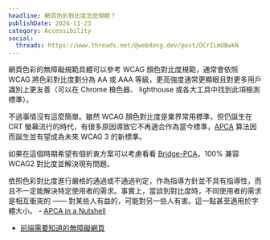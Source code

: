 ```yaml
---
headline: 網頁色彩對比度怎麼規範？
publishDate: 2024-11-23
category: Accessibility
social:
  threads: https://www.threads.net/@webdong.dev/post/DCrILmUBwkN
---
```


網頁色彩的無障礙規範具體可以參考 WCAG 顏色對比度規範，通常會依照 WCAG 將色彩對比度劃分為 AA 或 AAA 等級，更高強度通常更顯眼且對更多用戶識別上更友善（可以在 Chrome 檢色器、 lighthouse 或各大工具中找到此項檢測標準）。

不過事情沒有這麼簡單。雖然 WCAG 顏色對比度是業界常用標準，但仍誕生在 CRT 螢幕流行的時代，有很多原因導致它不再適合作為當今標準，[APCA](https://git.apcacontrast.com/documentation/APCAeasyIntro) 算法因而誕生並有望成為未來 WCAG 3 的新標準。

如果在這個時期希望有個折衷方案可以考慮看看 [Bridge-PCA](https://bridgepca.com/)，100% 兼容 WCAG2 對比度並解決現有問題。

依照色彩對比度進行嚴格的通過或不通過判定，作為指導方針並不具有指導性，而且不一定能解決特定使用者的需求。事實上，當談到對比度時，不同使用者的需求是相互衝突的 —— 對某些人有益的，可能對另一些人有害。這一點甚至適用於字體大小。 - [APCA in a Nutshell](https://git.apcacontrast.com/documentation/APCA_in_a_Nutshell#failing-passfail)

- [前端需要知道的無障礙網頁](https://www.webdong.dev/post/accessibility-and-webpage/)
